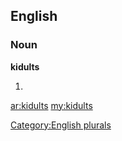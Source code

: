 ==English==

===Noun===
'''kidults'''

# {{plural of|[[kidult]]}}

[[Category:English plurals]]

[[ar:kidults]]
[[my:kidults]]